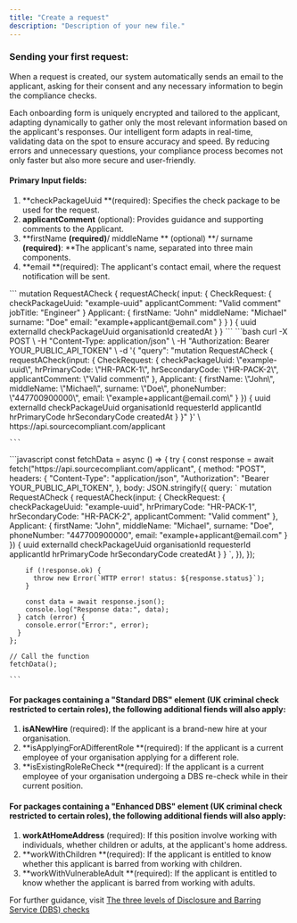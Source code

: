 ```yaml
---
title: "Create a request"
description: "Description of your new file."
---
```


### Sending your first request:

When a request is created, our system automatically sends an email to the applicant, asking for their consent and any necessary information to begin the compliance checks.

Each onboarding form is uniquely encrypted and tailored to the applicant, adapting dynamically to gather only the most relevant information based on the applicant's responses. Our intelligent form adapts in real-time, validating data on the spot to ensure accuracy and speed. By reducing errors and unnecessary questions, your compliance process becomes not only faster but also more secure and user-friendly.

#### Primary Input fields:

1. \*\*checkPackageUuid \*\*(required): Specifies the check package to be used for the request.
2. **applicantComment** (optional): Provides guidance and supporting comments to the Applicant.
3. \*\*firstName **(required)**/ middleName \*\* (optional) \*\*/ surname **(required)**: \*\*The applicant's name, separated into three main components.
4. \*\*email \*\*(required): The applicant's contact email, where the request notification will be sent.

<Tabs>
  <Tab title="GraphQL">
    ```
    mutation RequestACheck {
            requestACheck(
                    input: {
                            CheckRequest: {
                                    checkPackageUuid: "example-uuid"
                                    applicantComment: "Valid comment"
                                    jobTitle: "Engineer"
                            }
                            Applicant: {
                                    firstName: "John"
                                    middleName: "Michael"
                                    surname: "Doe"
                                    email: "example+applicant@email.com"
                            }
                    }
            ) {
                    uuid
                    externalId
                    checkPackageUuid
                    organisationId
                    createdAt
            }
     }
    ```
  </Tab>
  <Tab title="cURL">
    ```bash
    curl -X POST \
         -H "Content-Type: application/json" \
         -H "Authorization: Bearer YOUR_PUBLIC_API_TOKEN" \
         -d '{
           "query": "mutation RequestACheck { 
             requestACheck(input: { 
               CheckRequest: { 
                 checkPackageUuid: \"example-uuid\", 
                 hrPrimaryCode: \"HR-PACK-1\", 
                 hrSecondaryCode: \"HR-PACK-2\", 
                 applicantComment: \"Valid comment\" 
               }, 
               Applicant: { 
                 firstName: \"John\", 
                 middleName: \"Michael\", 
                 surname: \"Doe\", 
                 phoneNumber: \"447700900000\", 
                 email: \"example+applicant@email.com\" 
               } 
             }) { 
               uuid 
               externalId 
               checkPackageUuid 
               organisationId 
               requesterId 
               applicantId 
               hrPrimaryCode 
               hrSecondaryCode 
               createdAt 
             } 
           }"
         }' \
         https://api.sourcecompliant.com/applicant
    
    ```
  </Tab>
  <Tab title="Javascript">
    ```javascript
    const fetchData = async () => {
      try {
        const response = await fetch("https://api.sourcecompliant.com/applicant", {
          method: "POST",
          headers: {
            "Content-Type": "application/json",
            "Authorization": "Bearer YOUR_PUBLIC_API_TOKEN",
          },
          body: JSON.stringify({
            query: `
              mutation RequestACheck {
                requestACheck(input: {
                  CheckRequest: {
                    checkPackageUuid: "example-uuid",
                    hrPrimaryCode: "HR-PACK-1",
                    hrSecondaryCode: "HR-PACK-2",
                    applicantComment: "Valid comment"
                  },
                  Applicant: {
                    firstName: "John",
                    middleName: "Michael",
                    surname: "Doe",
                    phoneNumber: "447700900000",
                    email: "example+applicant@email.com"
                  }
                }) {
                  uuid
                  externalId
                  checkPackageUuid
                  organisationId
                  requesterId
                  applicantId
                  hrPrimaryCode
                  hrSecondaryCode
                  createdAt
                }
              }
            `,
          }),
        });
    
        if (!response.ok) {
          throw new Error(`HTTP error! status: ${response.status}`);
        }
    
        const data = await response.json();
        console.log("Response data:", data);
      } catch (error) {
        console.error("Error:", error);
      }
    };
    
    // Call the function
    fetchData();
    
    ```
  </Tab>
</Tabs>

#### For packages containing a "Standard DBS" element (UK criminal check restricted to certain roles), the following additional fiends will also apply:

1. **isANewHire** (required): If the applicant is a brand-new hire at your organisation.
2. \*\*isApplyingForADifferentRole \*\*(required): If the applicant is a current employee of your organisation applying for a different role.
3. \*\*isExistingRoleReCheck \*\*(required): If the applicant is a current employee of your organisation undergoing a DBS re-check while in their current position.

#### For packages containing a "Enhanced DBS" element (UK criminal check restricted to certain roles), the following additional fiends will also apply:

1. **workAtHomeAddress** (required): If this position involve working with individuals, whether children or adults, at the applicant's home address.
2. \*\*workWithChildren \*\*(required): If the applicant is entitled to know whether this applicant is barred from working with children.
3. \*\*workWithVulnerableAdult \*\*(required): If the applicant is entitled to know whether the applicant is barred from working with adults.

For further guidance, visit [The three levels of Disclosure and Barring Service (DBS) checks](/o/JYWEf8noJAYpEY9XONdS/s/XqNcncLPbRfoQWzDqCVx/~/changes/8/guides/the-three-levels-of-disclosure-and-barring-service-dbs-checks)